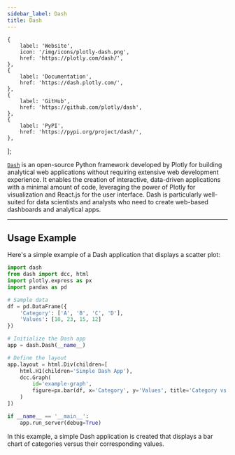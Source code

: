 ```yaml
---
sidebar_label: Dash
title: Dash
---
```



    {
        label: 'Website',
        icon: '/img/icons/plotly-dash.png',
        href: 'https://plotly.com/dash/',
    },
    {
        label: 'Documentation',
        href: 'https://dash.plotly.com/',
    },
    {
        label: 'GitHub',
        href: 'https://github.com/plotly/dash',
    },
    {
        label: 'PyPI',
        href: 'https://pypi.org/project/dash/',
    },
];

<ToolTags toolName="Dash" />

<ToolLinks links={links} />

[`Dash`](https://plotly.com/dash/) is an open-source Python framework developed by Plotly for building analytical web applications without requiring extensive web development experience. It enables the creation of interactive, data-driven applications with a minimal amount of code, leveraging the power of Plotly for visualization and React.js for the user interface. Dash is particularly well-suited for data scientists and analysts who need to create web-based dashboards and analytical apps.

---

## Usage Example

Here's a simple example of a Dash application that displays a scatter plot:

```python
import dash
from dash import dcc, html
import plotly.express as px
import pandas as pd

# Sample data
df = pd.DataFrame({
    'Category': ['A', 'B', 'C', 'D'],
    'Values': [10, 23, 15, 12]
})

# Initialize the Dash app
app = dash.Dash(__name__)

# Define the layout
app.layout = html.Div(children=[
    html.H1(children='Simple Dash App'),
    dcc.Graph(
        id='example-graph',
        figure=px.bar(df, x='Category', y='Values', title='Category vs. Values')
    )
])

if __name__ == '__main__':
    app.run_server(debug=True)
```

In this example, a simple Dash application is created that displays a bar chart of categories versus their corresponding values.

